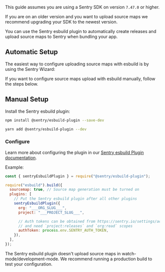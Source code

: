 <Note>

This guide assumes you are using a Sentry SDK on version `7.47.0` or higher.

If you are on an older version and you want to upload source maps we recommend upgrading your SDK to the newest version.

</Note>

You can use the Sentry esbuild plugin to automatically create releases and upload source maps to Sentry when bundling your app.

## Automatic Setup

The easiest way to configure uploading source maps with esbuild is by using the Sentry Wizard:

<Include name="sourcemaps-wizard-instructions.mdx" />

If you want to configure source maps upload with esbuild manually, follow the steps below.

## Manual Setup

Install the Sentry esbuild plugin:

```bash {tabTitle:npm}
npm install @sentry/esbuild-plugin --save-dev
```

```bash {tabTitle:Yarn}
yarn add @sentry/esbuild-plugin --dev
```

### Configure

Learn more about configuring the plugin in our [Sentry esbuild Plugin documentation](https://www.npmjs.com/package/@sentry/esbuild-plugin).

Example:

<SignInNote />

```javascript {filename:esbuild.config.js}
const { sentryEsbuildPlugin } = require("@sentry/esbuild-plugin");

require("esbuild").build({
  sourcemap: true, // Source map generation must be turned on
  plugins: [
    // Put the Sentry esbuild plugin after all other plugins
    sentryEsbuildPlugin({
      org: "___ORG_SLUG___",
      project: "___PROJECT_SLUG___",

      // Auth tokens can be obtained from https://sentry.io/settings/account/api/auth-tokens/
      // and need `project:releases` and `org:read` scopes
      authToken: process.env.SENTRY_AUTH_TOKEN,
    }),
  ],
});
```

<Note>

The Sentry esbuild plugin doesn't upload source maps in watch-mode/development-mode.
We recommend running a production build to test your configuration.

</Note>
